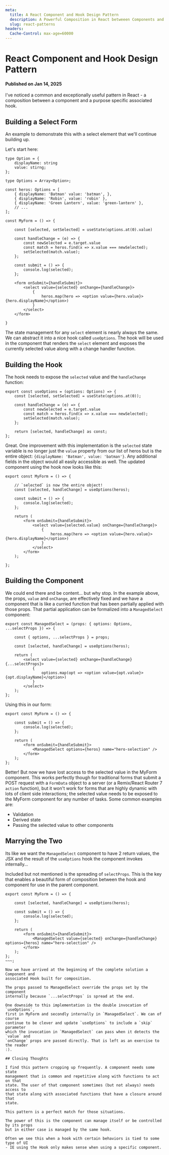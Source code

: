 ```yaml
---
meta:
  title: A React Component and Hook Design Pattern
  description: A Powerful Composition in React betweeen Components and Hooks
  slug: react-patterns
headers:
  Cache-Control: max-age=60000
---
```


# React Component and Hook Design Pattern
#### Published on Jan 14, 2025

I've noticed a common and exceptionally useful pattern in React - a composition
between a component and a purpose specific associated hook.

## Building a Select Form

An example to demonstrate this with a select element that we'll continue building up.

Let's start here:

~~~tsx
type Option = {
	displayName: string
	value: stirng;
};

type Options = Array<Option>;

const heros: Options = [
	{ displayName: 'Batman' value: 'batman', },
	{ displayName: 'Robin', value: 'robin' },
	{ displayName: 'Green Lantern', value: 'green-lantern' },
	// ...
];

const MyForm = () => {

	const [selected, setSelected] = useState(options.at(0).value)

	const handleChange = (e) => {
		const newSelected = e.target.value
		const match = heros.find(x => x.value === newSelected);
		setSelected(match.value);
	};

	const submit = () => {
		console.log(selected);
	};

	<form onSubmit={handleSubmit}>
		<select value={selected} onChange={handleChange}>
			{
				heros.map(hero => <option value={hero.value}>{hero.displayName}</option>)
			}
		</select>
	</form>

}
~~~

The state management for any `select` element is nearly always the same. We can
abstract it into a nice hook called `useOptions`. The hook will be used in the
component that renders the `select` element and exposes the currently selected
value along with a change handler function.

## Building the Hook

The hook needs to expose the `selected` value and the `handleChange` function:

~~~tsx
export const useOptions = (options: Options) => {
	const [selected, setSelected] = useState(options.at(0));

	const handleChange = (e) => {
		const newSelected = e.target.value
		const match = heros.find(x => x.value === newSelected);
		setSelected(match.value);
	};

	return [selected, handleChange] as const;
};
~~~

Great. One improvement with this implementation is the `selected` state variable
is no longer just the `value` property from our list of heros but is the entire
object: `{displayName: 'Batman', value: 'batman'}`. Any additional fields in the
object would all easily accessible as well. The updated component using the hook
now looks like this:

~~~tsx
export const MyForm = () => {

	// `selected` is now the entire object!
	const [selected, handleChange] = useOptions(heros);

	const submit = () => {
		console.log(selected);
	};

	return (
		<form onSubmit={handleSubmit}>
			<select value={selected.value} onChange={handleChange}>
				{
					heros.map(hero => <option value={hero.value}>{hero.displayName}</option>)
				}
			</select>
		</form>
	);

};
~~~

## Building the Component

We could end there and be content... but why stop. In the example above, the
props, `value` and `onChange`, are effectively fixed and we have a component
that is like a curried function that has been partially applied with those
props. That partial application can be formalized into a `ManagedSelect`
component:

~~~tsx
export const ManagedSelect = (props: { options: Options, ...selectProps }) => {

	const { options, ...selectProps } = props;

	const [selected, handleChange] = useOptions(heros);

	return (
		<select value={selected} onChange={handleChange} {...selectProps}>
			{
				options.map(opt => <option value={opt.value}>{opt.displayName}</option>)
			}
		</select>
	);
};
~~~

Using this in our form:

~~~tsx
export const MyForm = () => {

	const submit = () => {
		console.log(selected);
	};

	return (
		<form onSubmit={handleSubmit}>
			<ManagedSelect options={heros} name="hero-selection" />
		</form>
	);
};
~~~

Better! But now we have lost access to the selected value in the MyForm
component. This works perfectly though for traditional forms that submit a POST
request with a `FormData` object to a server (or a Remix/React Router 7 `action`
function), but it won't work for forms that are highly dynamic with lots of
client side interactions; the selected value needs to be exposed to the MyForm
component for any number of tasks. Some common examples are:

* Validation
* Derived state
* Passing the selected value to other components

## Marrying the Two

Its like we want the `ManagedSelect` component to have 2 return values, the JSX
and the result of the `useOptions` hook the component invokes internally...

Included but not mentioned is the spreading of `selectProps`. This is the key
that enables a beautiful form of composition between the hook and component for
use in the parent component.

~~~tsx
export const MyForm = () => {

	const [selected, handleChange] = useOptions(heros);

	const submit = () => {
		console.log(selected);
	};

	return (
		<form onSubmit={handleSubmit}>
			<ManagedSelect value={selected} onChange={handleChange} options={heros} name="hero-selection" />
		</form>
	);
};
~~~;

Now we have arrived at the beginning of the complete solution a Component and
associated Hook built for composition.

The props passed to ManagedSelect override the props set by the component
internally because `...selectProps` is spread at the end.

One downside to this implementation is the double invocation of `useOptions`,
first in MyForm and secondly internally in `ManagedSelect`. We can of course
continue to be clever and update `useOptions` to include a `skip` parameter
which the invocation in `ManagedSelect` can pass when it detects the `value` and
`onChange` props are passed directly. That is left as an exercise to the reader
:).

## Closing Thoughts

I find this pattern cropping up frequently. A component needs some state
management that is common and repetitive along with functions to act on that
state. The user of that component sometimes (but not always) needs access to
that state along with associated functions that have a closure around that
state.

This pattern is a perfect match for those situations.

The power of this is the component can manage itself or be controlled by its props
but in either case is managed by the same hook.

Often we see this when a hook with certain behaviors is tied to some type of UI
- IE using the Hook only makes sense when using a specific component.
